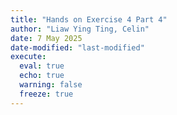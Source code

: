 ```yaml
---
title: "Hands on Exercise 4 Part 4"
author: "Liaw Ying Ting, Celin"
date: 7 May 2025
date-modified: "last-modified"
execute: 
  eval: true
  echo: true
  warning: false
  freeze: true
---
```

